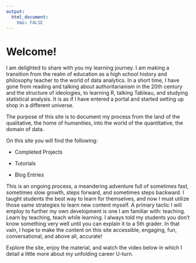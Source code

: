 ---
output: 
  html_document:
    toc: FALSE
---

# Welcome!

I am delighted to share with you my learning journey. I am making a transition from the realm of education as a high school history and philosophy teacher to the world of data analytics. In a short time, I have gone from reading and talking about authoritarianism in the 20th century and the structure of ideologies, to learning R, talking Tableau, and studying statistical analysis. It is as if I have entered a portal and started setting up shop in a different universe.

The purpose of this site is to document my process from the land of the qualitative, the home of humanities, into the world of the quantitative, the domain of data.

On this site you will find the following:

-   Completed Projects

-   Tutorials

-   Blog Entries

This is an ongoing process, a meandering adventure full of sometimes fast, sometimes slow growth, steps forward, and sometimes steps backward. I taught students the best way to learn for themselves, and now I must utilize those same strategies to learn new content myself. A primary tactic I will employ to further my own development is one I am familiar with: teaching. Learn by teaching, teach while learning. I always told my students you don't know something very well until you can explain it to a 5th grader. In that vain, I hope to make the content on this site accessible, engaging, fun, conversational, and above all, accurate!

Explore the site, enjoy the material, and watch the video below in which I detail a little more about my unfolding career U-turn.
